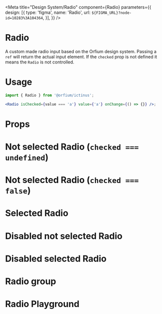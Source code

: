 
<Meta
    title="Design System/Radio"
    component={Radio}
    parameters={{
        design: [{
            type: 'figma',
            name: 'Radio',
            url: `${FIGMA_URL}?node-id=10283%3A104364`,
        }],
    }} />

# Radio

A custom made radio input based on the Orfium design system. Passing a `ref` will return the actual input element.
If the `checked` prop is not defined it means the `Radio` is not controlled.

# Usage

```jsx
import { Radio } from '@orfium/ictinus';

<Radio isChecked={value === 'a'} value={'a'} onChange={() => {}} />;
```

# Props

<Props of={Radio} />

# Not selected Radio (`checked === undefined`)

<Preview>
  <Story name="Not selected Radio  (`checked === undefined`)">
    <Stack>
      <Radio />
      <Radio isFilled={false} />
    </Stack>
  </Story>
</Preview>

# Not selected Radio (`checked === false`)

<Preview>
  <Story name="Not selected Radio (`checked === false`)">
    <Stack>
      <Radio isChecked={false} />
      <Radio isFilled={false} isChecked={false} />
    </Stack>
  </Story>
</Preview>

# Selected Radio

<Preview>
  <Story name="Selected Radio">
    <Radio isChecked={true} />
  </Story>
</Preview>

# Disabled not selected Radio

<Preview>
  <Story name="Disabled not selected Radio">
    <Stack>
      <Radio isChecked={false} isDisabled={true} />
      <Radio isFilled={false} isChecked={false} isDisabled={true} />
    </Stack>
  </Story>
</Preview>

# Disabled selected Radio

<Preview>
  <Story name="Disabled selected Radio">
    <Radio isChecked={true} isDisabled={true} />
  </Story>
</Preview>

# Radio group

<Preview>
  <Story name="Radio showcase">
    <RadioButtonsShowcase />
  </Story>
</Preview>


# Radio Playground

<Preview>
  <Story name="Radio Playground"  parameters={{ decorators: [withKnobs] }}>
    <Radio isChecked={boolean("isChecked", true)} isDisabled={boolean("isDisabled", false)}  isFilled={boolean("isFilled", false)} />
  </Story>
</Preview>
